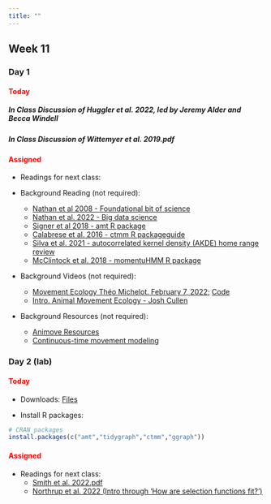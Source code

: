 ```yaml
---
title: ""
---
```


## Week 11

### Day 1

#### [Today]{style="color:red;"}

##### **In Class Discussion of Huggler et al. 2022, led by Jeremy Alder and Becca Windell**

##### **In Class Discussion of Wittemyer et al. 2019.pdf**


<!-- -   Lecture (Code): <a href="/classfiles/hbayes/Bayesian.Hierarchical.Model.zip">Bayesian Hierarchical Model Files</a> -->

<!-- -   Install R packages: -->

<!-- ```{r, eval=FALSE, echo=TRUE} -->
<!-- # CRAN packages -->
<!-- install.packages(c("brms","bayesplot")) -->
<!-- ``` -->

#### [Assigned]{style="color:red;"}
-   Readings for next class:

-   Background Reading (not required):
     - <a href="/readings/Nathan et al 2008.pdf">Nathan et al 2008 - Foundational bit of science</a>
     - <a href="/readings/Nathan et al. 2022.pdf">Nathan et al. 2022 -  Big data science</a>
     - <a href="/readings/Signer et al 2018.pdf">Signer et al 2018 - amt R package </a>
     - <a href="https://besjournals.onlinelibrary.wiley.com/doi/10.1111/2041-210X.12559">Calabrese et al. 2016 - ctmm R packageguide</a>
     - <a href="https://doi.org/10.1111/2041-210X.13786">Silva et al. 2021 - autocorrelated kernel density (AKDE) home range review</a>
     - <a href="https://doi.org/10.1111/2041-210X.12995">McClintock et al. 2018 - momentuHMM R package</a>




-   Background Videos (not required):
     - <a href="https://youtu.be/WELTpbB5BuU">Movement Ecology Théo Michelot. February 7, 2022</a>; <a href="https://github.com/eco4cast/Statistical-Methods-Seminar-Series/tree/main/michelot_movement">Code</a>
     - <a href="https://www.youtube.com/playlist?list=PLnKBE9qOev54122QkFKB_nFo3pDEPMIDZ">Intro. Animal Movement Ecology - Josh Cullen</a>
     
-   Background Resources (not required):     
     - <a href="https://animove.org/elearning/">Animove Resources</a>
     - <a href="https://ctmm-initiative.github.io/ctmm/">Continuous-time movement modeling</a>


 
### Day 2 (lab)

#### [Today]{style="color:red;"}

-   Downloads: <a href="/classfiles/movement/amt.vignettes.zip">Files</a>

-   Install R packages:

```r
# CRAN packages
install.packages(c("amt","tidygraph","ctmm","ggraph"))
```

#### [Assigned]{style="color:red;"}
-   Readings for next class: 
    - <a href="/readings/Smith et al. 2022.pdf"> Smith et al. 2022.pdf</a>
    - <a href="/readings/Northrup et al. 2022.pdf">Northrup et al. 2022 (Intro through 'How are selection functions fit?')</a>






